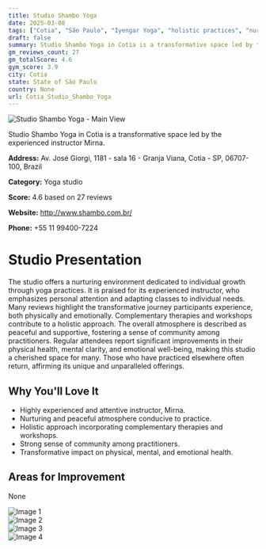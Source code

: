 ```yaml
---
title: Studio Shambo Yoga
date: 2025-03-08
tags: ["Cotia", "São Paulo", "Iyengar Yoga", "holistic practices", "nurturing", "community", "Cotia"]  
draft: false
summary: Studio Shambo Yoga in Cotia is a transformative space led by the experienced instructor Mirna.
gm_reviews_count: 27
gm_totalScore: 4.6
gym_score: 3.9
city: Cotia
state: State of São Paulo
country: None
url: Cotia_Studio_Shambo_Yoga
---
```


<div className="aspect-[16/9] relative my-8">
  <img 
    src="https://lh5.googleusercontent.com/p/AF1QipMAe8zxiuCWvoghv-LRXWXTsZ-ph-xdx532DOVb=w1920-h1080-k-no"
    alt="Studio Shambo Yoga - Main View"
    className="object-cover absolute inset-0 w-full h-full rounded-lg"
  />
</div>

Studio Shambo Yoga in Cotia is a transformative space led by the experienced instructor Mirna.

**Address:** Av. José Giorgi, 1181 - sala 16 - Granja Viana, Cotia - SP, 06707-100, Brazil

**Category:** Yoga studio

**Score:** 4.6 based on 27 reviews

**Website:** http://www.shambo.com.br/

**Phone:** +55 11 99400-7224

# Studio Presentation

The studio offers a nurturing environment dedicated to individual growth through yoga practices. It is praised for its experienced instructor, who emphasizes personal attention and adapting classes to individual needs. Many reviews highlight the transformative journey participants experience, both physically and emotionally. Complementary therapies and workshops contribute to a holistic approach. The overall atmosphere is described as peaceful and supportive, fostering a sense of community among practitioners. Regular attendees report significant improvements in their physical health, mental clarity, and emotional well-being, making this studio a cherished space for many. Those who have practiced elsewhere often return, affirming its unique and unparalleled offerings.

## Why You'll Love It

- Highly experienced and attentive instructor, Mirna.
- Nurturing and peaceful atmosphere conducive to practice.
- Holistic approach incorporating complementary therapies and workshops.
- Strong sense of community among practitioners.
- Transformative impact on physical, mental, and emotional health.

## Areas for Improvement

None

<div className="grid grid-cols-1 xl:grid-cols-2 gap-4 my-8">
<div className="aspect-[4/3] relative"><img src="https://lh5.googleusercontent.com/p/AF1QipMxpOvGWPKgl3P9oJUGp-3wUkJ_3F1zPnHlsgrY=w1920-h1080-k-no" alt="Image 1" className="object-cover absolute inset-0 w-full h-full rounded-lg" /></div>
<div className="aspect-[4/3] relative"><img src="https://lh3.googleusercontent.com/gps-proxy/ALd4DhGIIdDfVSsVnM9bviZCeahjdfIv6Wg6Ep2qtG5z00sVkLK1t9D8-Z3la431rHMxI7wWFZwpj8XMUBXi1KjGEaHZZfgaxlhzYGhUuP9_ntKaRV3ytHqG5-EnC-p6xBrM1s0PV-NXrNHlq18OKfQoKLiVG22PI_9KTmOCOuHTzwMUQS6mHwAA5e3JNSWE3wD7v0eQwXY=w1920-h1080-k-no" alt="Image 2" className="object-cover absolute inset-0 w-full h-full rounded-lg" /></div>
<div className="aspect-[4/3] relative"><img src="https://lh5.googleusercontent.com/p/AF1QipP1DOXswm8goQM6acbPZEIPe36H0mBZgf39d1xf=w1920-h1080-k-no" alt="Image 3" className="object-cover absolute inset-0 w-full h-full rounded-lg" /></div>
<div className="aspect-[4/3] relative"><img src="https://lh3.googleusercontent.com/gps-proxy/ALd4DhFXR_ut1iablJwyWJYMCwj3JIyRQIcJJAyndlHfG3g0NPicg4mfrCJJI_hbGFxwaoR_Dygn6pVbKDkZObzEGPAHkLVdBTuKe7RuFZ0vqhOI-MU0YmHZ4Wa541BFwbIHQtCus3rpKe6V_wj2htkonobBqAsD321QBImMKPOjTH6WSDMBTMYEzmCG7gYnd2tCGL8p3yg=w1920-h1080-k-no" alt="Image 4" className="object-cover absolute inset-0 w-full h-full rounded-lg" /></div>
</div>